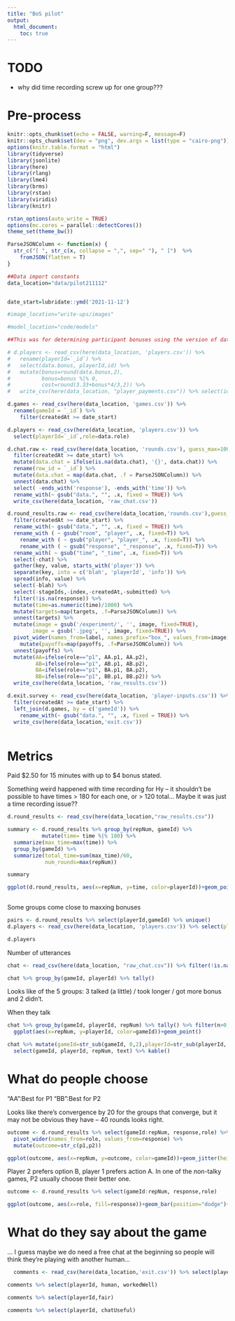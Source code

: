 ```yaml
---
title: "BoS pilot"
output:
  html_document: 
    toc: true
---
```


# TODO

- why did time recording screw up for one group???

# Pre-process

```r
knitr::opts_chunk$set(echo = FALSE, warning=F, message=F)
knitr::opts_chunk$set(dev = "png", dev.args = list(type = "cairo-png"))
options(knitr.table.format = "html")
library(tidyverse)
library(jsonlite)
library(here)
library(rlang)
library(lme4)
library(brms)
library(rstan)
library(viridis)
library(knitr)

rstan_options(auto_write = TRUE)
options(mc.cores = parallel::detectCores())
theme_set(theme_bw())

ParseJSONColumn <- function(x) {
  str_c("[ ", str_c(x, collapse = ",", sep=" "), " ]")  %>% 
    fromJSON(flatten = T)
}

##Data import constants
data_location="data/pilot211112"


date_start=lubridate::ymd('2021-11-12')

#image_location="write-ups/images"

#model_location="code/models"
```

```r
##This was for determining participant bonuses using the version of data with PID

# d.players <- read_csv(here(data_location, 'players.csv')) %>%
#   rename(playerId=`_id`) %>%
#   select(data.bonus, playerId,id) %>%
#   mutate(bonus=round(data.bonus,2),
#          bonus=bonus %|% 0,
#          cost=round(3.33+bonus*4/3,2)) %>%
#   write_csv(here(data_location, "player_payments.csv")) %>% select(id,bonus) %>% write_csv(here(data_location,"for_prolific.csv"))

```


```r

d.games <- read_csv(here(data_location, 'games.csv')) %>% 
  rename(gameId = `_id`) %>% 
    filter(createdAt >= date_start)

d.players <- read_csv(here(data_location, 'players.csv')) %>% 
  select(playerId=`_id`,role=data.role)

d.chat.raw <- read_csv(here(data_location, 'rounds.csv'), guess_max=10000) %>%
  filter(createdAt >= date_start) %>%
  mutate(data.chat = ifelse(is.na(data.chat), '{}', data.chat)) %>%
  rename(row_id = `_id`) %>%
  mutate(data.chat = map(data.chat, .f = ParseJSONColumn)) %>%
  unnest(data.chat) %>% 
  select( -ends_with('response'), -ends_with('time')) %>%
  rename_with(~ gsub("data.", "", .x, fixed = TRUE)) %>% 
  write_csv(here(data_location, 'raw_chat.csv'))

d.round_results.raw <- read_csv(here(data_location,'rounds.csv'),guess_max=10000) %>% 
  filter(createdAt >= date_start) %>% 
  rename_with(~ gsub("data.", "", .x, fixed = TRUE)) %>% 
  rename_with ( ~ gsub("room", "player", .x, fixed=T)) %>% 
    rename_with ( ~ gsub("player", "player_", .x, fixed=T)) %>% 
    rename_with ( ~ gsub("response", "_response", .x, fixed=T)) %>% 
  rename_with( ~ gsub("time", "_time", .x, fixed=T)) %>% 
  select(-chat) %>% 
  gather(key, value, starts_with('player')) %>% 
  separate(key, into = c('blah', 'playerId', 'info')) %>% 
  spread(info, value) %>% 
  select(-blah) %>% 
  select(-stageIds,-index,-createdAt,-submitted) %>% 
  filter(!is.na(response)) %>% 
  mutate(time=as.numeric(time)/1000) %>% 
  mutate(targets=map(targets, .f=ParseJSONColumn)) %>% 
  unnest(targets) %>% 
  mutate(image = gsub('/experiment/', '', image, fixed=TRUE),
        image = gsub('.jpeg', '', image, fixed=TRUE)) %>% 
  pivot_wider(names_from=label, names_prefix="box_", values_from=image) %>% 
    mutate(payoffs=map(payoffs, .f=ParseJSONColumn)) %>%
  unnest(payoffs) %>% 
  mutate(AA=ifelse(role=="p1", AA.p1, AA.p2),
         AB=ifelse(role=="p1", AB.p1, AB.p2),
         BA=ifelse(role=="p1", BA.p1, BA.p2),
         BB=ifelse(role=="p1", BB.p1, BB.p2)) %>% 
  write_csv(here(data_location, 'raw_results.csv'))

d.exit.survey <- read_csv(here(data_location, 'player-inputs.csv')) %>%
  filter(createdAt >= date_start) %>%
  left_join(d.games, by = c('gameId')) %>%
    rename_with(~ gsub("data.", "", .x, fixed = TRUE)) %>% 
  write_csv(here(data_location,'exit.csv'))



```

# Metrics
Paid $2.50 for 15 minutes with up to $4 bonus stated. 

Something weird happened with time recording for Hy -- it shouldn't be possible to have times > 180 for each one, or > 120 total... Maybe it was just a time recording issue??

```r
d.round_results <- read_csv(here(data_location,"raw_results.csv"))

summary <- d.round_results %>% group_by(repNum, gameId) %>% 
           mutate(time= time %|% 180) %>% 
  summarize(max_time=max(time)) %>% 
  group_by(gameId) %>% 
  summarize(total_time=sum(max_time)/60,
            num_rounds=max(repNum))

summary

```
```r

ggplot(d.round_results, aes(x=repNum, y=time, color=playerId))+geom_point()
       
```

Some groups come close to maxxing bonuses

```r
pairs <- d.round_results %>% select(playerId,gameId) %>% unique()
d.players <- read_csv(here(data_location, 'players.csv')) %>% select(playerId=`_id`,data.bonus) %>% filter(!is.na(data.bonus)) %>% left_join(pairs) %>% arrange(gameId)

d.players
```

Number of utterances 

```r
chat <- read_csv(here(data_location, "raw_chat.csv")) %>% filter(!is.na(text))

chat %>% group_by(gameId, playerId) %>% tally() 

```
Looks like of the 5 groups:  3 talked (a little) / took longer / got more bonus and 2 didn't.

When they talk

```r
chat %>% group_by(gameId, playerId, repNum) %>% tally() %>% filter(n>0) %>% 
  ggplot(aes(x=repNum, y=playerId, color=gameId))+geom_point()

```

```r
chat %>% mutate(gameId=str_sub(gameId, 0,2),playerId=str_sub(playerId, 0,2)) %>% 
  select(gameId, playerId, repNum, text) %>% kable()

```


# What do people choose
   "AA":Best for P1
   "BB":Best for P2

Looks like there's convergence by 20 for the groups that converge, but it may not be obvious they have -- 40 rounds looks right. 

```r
outcome <- d.round_results %>% select(gameId:repNum, response,role) %>% 
  pivot_wider(names_from=role, values_from=response) %>% 
  mutate(outcome=str_c(p1,p2))

ggplot(outcome, aes(x=repNum, y=outcome, color=gameId))+geom_jitter(height=.1)+facet_wrap(.~gameId)

```

Player 2 prefers option B, player 1 prefers action A. In one of the non-talky games, P2 usually choose their better one. 

```r
outcome <- d.round_results %>% select(gameId:repNum, response,role)

ggplot(outcome, aes(x=role, fill=response))+geom_bar(position="dodge")+facet_wrap(.~gameId)

```

# What do they say about the game


... I guess maybe we do need a free chat at the beginning so people will think they're playing with another human...


```r
  comments <- read_csv(here(data_location,'exit.csv')) %>% select(playerId, gameId, human, workedWell, fair, chatUseful) %>% mutate(gameId=str_sub(gameId, 0,2),playerId=str_sub(playerId, 0,2)) %>% filter(!is.na(gameId)) %>% arrange(gameId)

comments %>% select(playerId, human, workedWell)

comments %>% select(playerId,fair)

comments %>% select(playerId, chatUseful)

```
